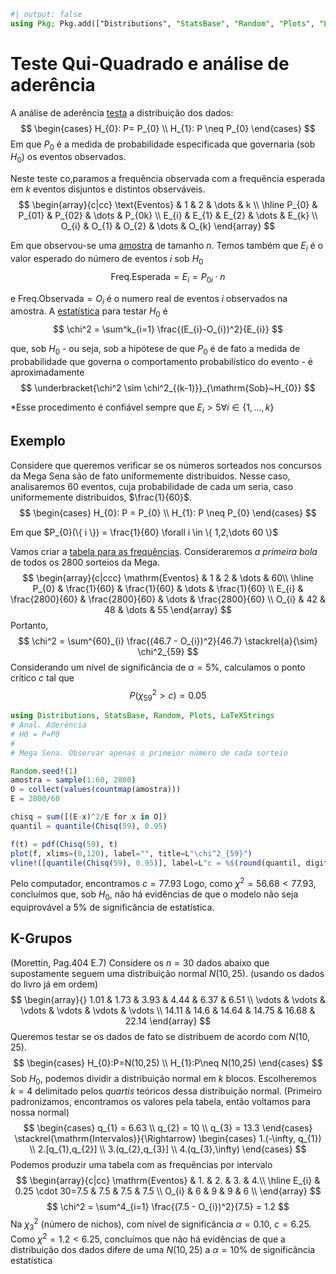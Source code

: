 ```julia
#| output: false
using Pkg; Pkg.add(["Distributions", "StatsBase", "Random", "Plots", "LaTeXStrings"])
```
# Teste Qui-Quadrado e análise de aderência
A análise de aderência [testa](teste-hipotese.qmd) a distribuição dos dados:
$$
\begin{cases}
H_{0}: P= P_{0} \\
H_{1}: P \neq P_{0}
\end{cases}
$$
Em que $P_{0}$ é a medida de probabilidade especificada que governaria (sob $H_0$) os eventos observados.

Neste teste co,paramos a frequência observada com a frequência esperada em $k$ eventos disjuntos e distintos observáveis.
$$
\begin{array}{c|cc}
\text{Eventos}  & 1  & 2 & \dots & k \\
\hline
P_{0} & P_{01} & P_{02} & \dots & P_{0k} \\
E_{i}  & E_{1} & E_{2} & \dots & E_{k} \\
O_{i} & O_{1} & O_{2} & \dots & O_{k}
\end{array}
$$

Em que observou-se uma [amostra](populacao-e-amostra#sec-ao) de tamanho $n$. Temos também que $E_{i}$ é o valor esperado
do número de eventos $i$ sob $H_{0}$
$$
\mathrm{Freq. Esperada} = E_{i} = P_{0i} \cdot n
$$

e $\mathrm{Freq. Observada} = O_{i}$ é o numero real de eventos $i$ observados na amostra.
A [estatística](estatisticas.qmd) para testar $H_{0}$ é 
$$
\chi^2 = \sum^k_{i=1} \frac{(E_{i}-O_{i})^2}{E_{i}}
$$

que, sob $H_0$ - ou seja, sob a hipótese de que $P_{0}$ é de fato a medida de probabilidade que governa o comportamento
probabilístico do evento - é aproximadamente
$$
\underbracket{\chi^2 \sim \chi^2_{(k-1)}}_{\mathrm{Sob}~H_{0}}
$$

*Esse procedimento é confiável sempre que $E_{i}>5 \forall i \in \{ 1,\dots,k \}$

## Exemplo
Considere que queremos verificar se os números sorteados nos concursos da Mega Sena são de fato uniformemente distribuídos.
Nesse caso, analisaremos 60 eventos, cuja probabilidade de cada um seria, caso uniformemente distribuídos, $\frac{1}{60}$.
$$
\begin{cases}
H_{0}: P = P_{0} \\
H_{1}: P \neq P_{0}
\end{cases}
$$

Em que $P_{0}(\{ i \}) = \frac{1}{60} \forall i \in \{ 1,2,\dots 60 \}$

Vamos criar a [tabela para as frequências](tabela-frequencias.qmd). Consideraremos *a primeira bola* de todos os $2800$
sorteios da Mega.
$$
\begin{array}{c|ccc}
\mathrm{Eventos}  &  1 & 2 & \dots & 60\\
\hline
P_{0} & \frac{1}{60} & \frac{1}{60} & \dots & \frac{1}{60} \\
E_{i} & \frac{2800}{60}  & \frac{2800}{60}  & \dots  & \frac{2800}{60} \\
O_{i} & 42 & 48 & \dots  & 55 
\end{array}
$$
Portanto,
$$
\chi^2 = \sum^{60}_{i} \frac{(46.7 - O_{i})^2}{46.7} \stackrel{a}{\sim} \chi^2_{59}
$$
Considerando um nível de significância de $\alpha=5\%$, calculamos o ponto crítico $c$ tal que
$$
P(\chi^2_{59}>c) = 0.05
$$

```julia
using Distributions, StatsBase, Random, Plots, LaTeXStrings
# Anal. Aderência
# H0 = P=P0
#
# Mega Sena. Observar apenas o primeior número de cada sorteio

Random.seed!(1)
amostra = sample(1:60, 2800)
O = collect(values(countmap(amostra)))
E = 2800/60

chisq = sum([(E-x)^2/E for x in O])
quantil = quantile(Chisq(59), 0.95)

f(t) = pdf(Chisq(59), t)
plot(f, xlims=(0,120), label="", title=L"\chi^2_{59}")
vline!([quantile(Chisq(59), 0.95)], label=L"c = %$(round(quantil, digits=2))")
```
Pelo computador, encontramos $c = 77.93$
Logo, como $\chi^2=56.68 < 77.93$, concluímos que, sob $H_{0}$, não há evidências de que o modelo não seja equiprovável
a $5\%$ de significância de estatística.

## K-Grupos
<!-- TODO: Adicionar referência bibliográfica do boletim em references.bib e .qmd -->
(Morettin, Pag.404 E.7)
Considere os $n=30$ dados abaixo que supostamente seguem uma distribuição normal $N(10,25)$.
(usando os dados do livro já em ordem)
$$
\begin{array}{}
1.01 & 1.73 & 3.93 & 4.44 & 6.37 & 6.51 \\ 
\vdots  & \vdots  & \vdots & \vdots  & \vdots & \vdots \\
14.11 & 14.6 & 14.64 & 14.75 & 16.68 & 22.14
\end{array}
$$
Queremos testar se os dados de fato se distribuem de acordo com $N(10,25)$.
$$
\begin{cases}
H_{0}:P=N(10,25) \\
H_{1}:P\neq N(10,25)
\end{cases}
$$
Sob $H_{0}$, podemos dividir a distribuição normal em $k$ blocos. Escolheremos $k=4$ delimitado pelos *quartis* teóricos
dessa distribuição normal. (Primeiro padronizamos, encontramos os valores pela tabela, então voltamos para nossa normal)
$$
\begin{cases}
q_{1} = 6.63 \\
q_{2} = 10 \\
q_{3} = 13.3
\end{cases} \stackrel{\mathrm{Intervalos}}{\Rightarrow}
\begin{cases}
1.(-\infty, q_{1}) \\
2.[q_{1},q_{2}] \\
3.(q_{2},q_{3}] \\
4.(q_{3},\infty)
\end{cases}
$$
Podemos produzir uma tabela com as frequências por intervalo
$$
\begin{array}{c|cc}
\mathrm{Eventos}  &  1.  & 2. & 3. & 4.\\
\hline
E_{i} & 0.25 \cdot 30=7.5  & 7.5 & 7.5 & 7.5 \\
O_{i} & 6  & 9 & 9 & 6 \\
\end{array}
$$
$$
\chi^2 = \sum^4_{i=1} \frac{(7.5 - O_{i})^2}{7.5} = 1.2
$$
Na $\chi^2_{3}$ (número de nichos), com nível de significância $\alpha=0.10$, $c = 6.25$.
Como $\chi^2=1.2<6.25$, concluímos que não há evidências de que a distribuição dos dados difere de uma $N(10,25)$ a
$\alpha=10\%$ de significância estatística
